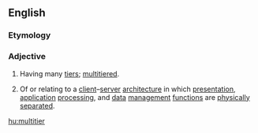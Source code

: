 ==English==
{{wikipedia}}

===Etymology===
{{prefix|en|multi|tier}}

===Adjective===
{{en-adj|-}}

# Having many [[tier]]s; [[multitiered]].
# {{lb|en|software engineering}} Of or relating to a [[client]]–[[server]] [[architecture]] in which [[presentation]], [[application]] [[processing]], and [[data]] [[management]] [[function]]s are [[physically]] [[separate]]d.

[[hu:multitier]]